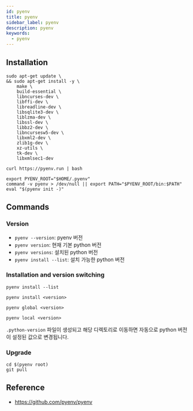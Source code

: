 ```yaml
---
id: pyenv
title: pyenv
sidebar_label: pyenv
description: pyenv
keywords:
  - pyenv
---
```


## Installation

```shell
sudo apt-get update \
&& sudo apt-get install -y \
    make \
    build-essential \
    libncurses-dev \
    libffi-dev \
    libreadline-dev \
    libsqlite3-dev \
    liblzma-dev \
    libssl-dev \
    libbz2-dev \
    libncursesw5-dev \
    libxml2-dev \
    zlib1g-dev \
    xz-utils \
    tk-dev \
    libxmlsec1-dev
```

```shell
curl https://pyenv.run | bash
```

```shell title=".zshrc"
export PYENV_ROOT="$HOME/.pyenv"
command -v pyenv > /dev/null || export PATH="$PYENV_ROOT/bin:$PATH"
eval "$(pyenv init -)"
```

## Commands

### Version

- `pyenv --version`: pyenv 버전
- `pyenv version`: 현재 기본 python 버전
- `pyenv versions`: 설치된 python 버전
- `pyenv install --list`: 설치 가능한 python 버전

### Installation and version switching

```shell
pyenv install --list
```

```shell
pyenv install <version>
```

```shell
pyenv global <version>
```

```shell
pyenv local <version>
```

`.python-version` 파일이 생성되고 해당 디렉토리로 이동하면 자동으로 python 버전이 설정된 값으로 변경됩니다.

### Upgrade

```shell
cd $(pyenv root)
git pull
```

## Reference

- https://github.com/pyenv/pyenv
